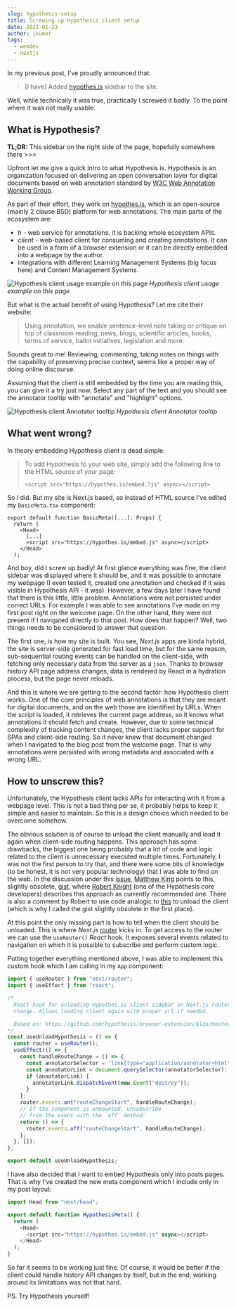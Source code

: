 ```yaml
---
slug: hypothesis-setup
title: Screwing up Hypothesis client setup
date: 2021-01-23
author: jkumor
tags:
  - webdev
  - nextjs
---
```


In my previous post, I've proudly announced that:

> [I have] Added [hypothes.is](https://web.hypothes.is/) sidebar to the site.

Well, while technically it was true, practically I screwed it badly. To the point where it was not really usable.

## What is Hypothesis?

**TL;DR:** This sidebar on the right side of the page, hopefully somewhere there >>>

Upfront let me give a quick intro to what Hypothesis is. Hypothesis is an organization focused on delivering an open conversation layer for digital documents based on web annotation standard by [W3C Web Annotation Working Group](https://www.w3.org/annotation/).

As part of their effort, they work on [hypothes.is](https://web.hypothes.is/), which is an open-source (mainly 2 clause BSD) platform for web annotations. The main parts of the ecosystem are:

- _h_ - web service for annotations, it is backing whole ecosystem APIs.
- _client_ - web-based client for consuming and creating annotations. It can be used in a form of a browser extension or it can be directly embedded into a webpage by the author.
- integrations with different Learning Management Systems (big focus here) and Content Management Systems.

![Hypothesis client usage example on this page](/images/hypothesis-setup-client-example.png)
_Hypothesis client usage example on this page_

But what is the actual benefit of using Hypothesis? Let me cite their website:

> Using annotation, we enable sentence-level note taking or critique on top of classroom reading, news, blogs, scientific articles, books, terms of service, ballot initiatives, legislation and more.

Sounds great to me! Reviewing, commenting, taking notes on things with the capability of preserving precise context, seems like a proper way of doing online discourse.

Assuming that the client is still embedded by the time you are reading this, you can give it a try just now. Select any part of the text and you should see the annotator tooltip with "annotate" and "highlight" options.

![Hypothesis client Annotator tooltip](/images/hypothesis-setup-annotator-example.png)
_Hypothesis client Annotator tooltip_

## What went wrong?

In theory embedding Hypothesis client is dead simple:

> To add Hypothesis to your web site, simply add the following line to the HTML source of your page:
>
> `<script src="https://hypothes.is/embed.?js" async></script>`

So I did. But my site is Next.js based, so instead of HTML source I've edited my `BasicMeta.tsx` component:

```tsx
export default function BasicMeta([...]: Props) {
  return (
    <Head>
      [...]
      <script src="https://hypothes.is/embed.js" async></script>
    </Head>
  );
```

And boy, did I screw up badly! At first glance everything was fine, the client sidebar was displayed where it should be, and it was possible to annotate my webpage (I even tested it, created one annotation and checked if it was visible in Hypothesis API - it was). However, a few days later I have found that there is this little, little problem. Annotations were not persisted under correct URLs. For example I was able to see annotations I've made on my first post right on the welcome page. On the other hand, they were not present if I navigated directly to that post. How does that happen? Well, two things needs to be considered to answer that question.

The first one, is how my site is built. You see, _Next.js_ apps are kinda hybrid, the site is server-side generated for fast load time, but for the same reason, sub-sequential routing events can be handled on the client-side, with fetching only necessary data from the server as a `json`. Thanks to browser history API page address changes, data is rendered by React in a hydration process, but the page never reloads.

And this is where we are getting to the second factor: how Hypothesis client works. One of the core principles of web annotations is that they are meant for digital documents, and on the web those are identified by URLs. When the script is loaded, it retrieves the current page address, so it knows what annotations it should fetch and create. However, due to some technical complexity of tracking content changes, the client lacks proper support for SPAs and client-side routing. So it never knew that document changed when I navigated to the blog post from the welcome page. That is why annotations were persisted with wrong metadata and associated with a wrong URL.

## How to unscrew this?

Unfortunately, the Hypothesis client lacks APIs for interacting with it from a webpage level. This is not a bad thing per se, it probably helps to keep it simple and easier to maintain. So this is a design choice which needed to be overcome somehow.

The obvious solution is of course to unload the client manually and load it again when client-side routing happens. This approach has some drawbacks, the biggest one being probably that a lot of code and logic related to the client is unnecessary executed multiple times. Fortunately, I was not the first person to try that, and there were some bits of knowledge (to be honest, it is not very popular technology) that I was able to find on the web. In the discussion under this [issue](https://github.com/hypothesis/product-backlog/issues/1135), [Matthew King](https://github.com/matt-e-king) points to this, slightly obsolete, [gist](https://gist.github.com/robertknight/b71af79a7dbe25712fad192e44bc6f5f), where [Robert Knight](https://github.com/robertknight) (one of the Hypothesis core developers) describes this approach as currently recommended one. There is also a comment by Robert to use code analogic to [this](https://github.com/hypothesis/browser-extension/blob/8c1548dda1c840016c0bbc876e051b6b1f4d810e/src/unload-client.js) to unload the client (which is why I called the gist slightly obsolete in the first place).

At this point the only missing part is how to tell when the client should be unloaded. This is where _Next.js_ [router](https://nextjs.org/docs/api-reference/next/router) kicks in. To get access to the router we can use the `useRouter()` _React_ hook. It exposes several events related to navigation on which it is possible to subscribe and perform custom logic.

Putting together everything mentioned above, I was able to implement this custom hook which I am calling in my `App` component:

```ts
import { useRouter } from "next/router";
import { useEffect } from "react";

/*
  React hook for unloading Hypothes.is client sidebar on Next.js router
  change. Allows loading client again with proper url if needed.

  Based on: https://github.com/hypothesis/browser-extension/blob/master/src/unload-client.js
*/
const useUnloadHypothesis = () => {
  const router = useRouter();
  useEffect(() => {
    const handleRouteChange = () => {
      const annotatorSelector = 'link[type="application/annotator+html"]';
      const annotatorLink = document.querySelector(annotatorSelector);
      if (annotatorLink) {
        annotatorLink.dispatchEvent(new Event("destroy"));
      }
    };
    router.events.on("routeChangeStart", handleRouteChange);
    // If the component is unmounted, unsubscribe
    // from the event with the `off` method:
    return () => {
      router.events.off("routeChangeStart", handleRouteChange);
    };
  }, []);
};

export default useUnloadHypothesis;
```

I have also decided that I want to embed Hypothesis only into posts pages. That is why I've created the new meta component which I include only in my post layout:

```ts
import Head from "next/head";

export default function HypothesisMeta() {
  return (
    <Head>
      <script src="https://hypothes.is/embed.js" async></script>
    </Head>
  );
}
```

So far it seems to be working just fine. Of course, it would be better if the client could handle history API changes by itself, but in the end, working around its limitations was not that hard.

PS. Try Hypothesis yourself!
